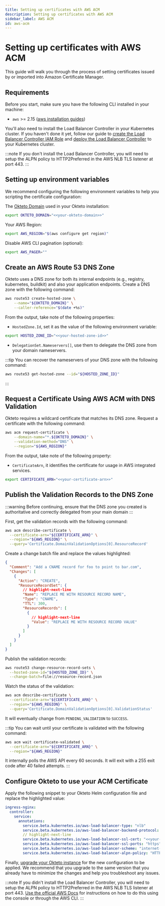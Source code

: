 ```yaml
---
title: Setting up certificates with AWS ACM
description: Setting up certificates with AWS ACM
sidebar_label: AWS ACM
id: aws-acm
---
```


# Setting up certificates with AWS ACM

This guide will walk you through the process of setting certificates issued by or imported into Amazon Certificate Manager.

## Requirements

Before you start, make sure you have the following CLI installed in your machine:

- `aws` >= 2.15 ([aws installation guides](https://docs.aws.amazon.com/cli/latest/userguide/getting-started-install.html#getting-started-install-instructions))

You'll also need to install the Load Balancer Controller in your Kubernetes cluster.
If you haven't done it yet, follow our guide to [create the Load Balancer Controller IAM Role](get-started/install/amazon-eks.mdx#create-load-balancer-controller-iam-role) and [deploy the Load Balancer Controller](get-started/install/amazon-eks.mdx#deploy-load-balancer-controller) to your Kubernetes cluster.

:::note
If you don't install the Load Balancer Controller, you will need to setup the ALPN policy to HTTP2Preferred in the AWS NLB TLS listener at port 443.
:::

## Setting up environment variables

We recommend configuring the following environment variables to help you scripting the certificate configuration:

The [Okteto Domain](get-started/install/amazon-eks.mdx#a-domain-and-the-ability-to-create-wildcard-dns-records-for-it) used in your Okteto installation:

```bash
export OKTETO_DOMAIN="<<your-okteto-domain>>"
```

Your AWS Region:

```bash
export AWS_REGION="$(aws configure get region)"
```

Disable AWS CLI pagination (optional):

```bash
export AWS_PAGER=""
```

## Create an AWS Route 53 DNS Zone

Okteto uses a DNS zone for both its internal endpoints (e.g., registry, kubernetes, buildkit) and also your application endpoints.
Create a DNS zone with the following command:

```bash
aws route53 create-hosted-zone \
    --name="${OKTETO_DOMAIN}" \
    --caller-reference="$(date +%s)"
```

From the output, take note of the following properties:

- `HostedZone.Id`, set it as the value of the following environment variable:
  
```bash
export HOSTED_ZONE_ID="<<your-hosted-zone-id>>"
```

- `DelegationSet.Nameservers[]`, use them to delegate the DNS zone from your domain nameservers.

:::tip
You can recover the nameservers of your DNS zone with the following command:
```bash
aws route53 get-hosted-zone --id="${HOSTED_ZONE_ID}"
```
:::

## Request a Certificate Using AWS ACM with DNS Validation

Okteto requires a wildcard certificate that matches its DNS zone.
Request a certificate with the following command:


```bash
aws acm request-certificate \
    --domain-name="*.${OKTETO_DOMAIN}" \
    --validation-method="DNS" \
    --region="${AWS_REGION}"
```

From the output, take note of the following property:

- `CertificateArn`, it identifies the certificate for usage in AWS integrated services.
  
```bash
export CERTIFICATE_ARN="<<your-certificate-arn>>"
```

## Publish the Validation Records to the DNS Zone

:::warning
Before continuing, ensure that the DNS zone you created is authoritative and correctly delegated from your main domain
:::

First, get the validation records with the following command:

```bash
aws acm describe-certificate \
  --certificate-arn="${CERTIFICATE_ARN}" \
  --region="${AWS_REGION}" \
  --query='Certificate.DomainValidationOptions[0].ResourceRecord'
```

Create a change batch file and replace the values highlighted:

```json title="resource-record.json"
{
  "Comment": "Add a CNAME record for foo to point to bar.com",
  "Changes": [
    {
      "Action": "CREATE",
      "ResourceRecordSet": {
        // highlight-next-line
        "Name": "REPLACE ME WITH RESOURCE RECORD NAME",
        "Type": "CNAME",
        "TTL": 300,
        "ResourceRecords": [
          {
            // highlight-next-line
            "Value": "REPLACE ME WITH RESOURCE RECORD VALUE"
          }
        ]
      }
    }
  ]
}
```

Publish the validation records:

```bash
aws route53 change-resource-record-sets \
  --hosted-zone-id="${HOSTED_ZONE_ID}" \
  --change-batch=file://resource-record.json
```

Watch the status of the validation:

```bash
aws acm describe-certificate \
  --certificate-arn="${CERTIFICATE_ARN}" \
  --region="${AWS_REGION}" \
  --query='Certificate.DomainValidationOptions[0].ValidationStatus'
```

It will eventually change from `PENDING_VALIDATION` to `SUCCESS`.

:::tip
You can wait until your certificate is validated with the following command:

```bash
aws acm wait certificate-validated \
  --certificate-arn="${CERTIFICATE_ARN}" \
  --region="${AWS_REGION}"
```

It internally polls the AWS API every 60 seconds. It will exit with a 255 exit code after 40 failed attempts.
:::

## Configure Okteto to use your ACM Certificate

Apply the following snippet to your Okteto Helm configuration file and replace the highlighted value:

```yaml title="config.yaml"
ingress-nginx:
  controller:
    service:
      annotations:
        service.beta.kubernetes.io/aws-load-balancer-type: "nlb"
        service.beta.kubernetes.io/aws-load-balancer-backend-protocol: "ssl"
        // highlight-next-line
        service.beta.kubernetes.io/aws-load-balancer-ssl-cert: "<<your-certificate-arn>>"
        service.beta.kubernetes.io/aws-load-balancer-ssl-ports: "https"
        service.beta.kubernetes.io/aws-load-balancer-scheme: "internet-facing" 
        service.beta.kubernetes.io/aws-load-balancer-alpn-policy: "HTTP2Preferred"
```

Finally, [upgrade your Okteto instance](self-hosted/manage/upgrade.mdx) for the new configuration to be applied.
We recommend that you upgrade to the same version that you already have to minimize the changes and help you troubleshoot any issues.

:::note
If you didn't install the Load Balancer Controller, you will need to setup the ALPN policy to HTTP2Preferred in the AWS NLB TLS listener at port 443.
[Use the official AWS Docs](https://docs.aws.amazon.com/elasticloadbalancing/latest/network/listener-update-certificates.html#update-alpn-policy) for instructions on how to do this using the console or through the AWS CLI.
:::
